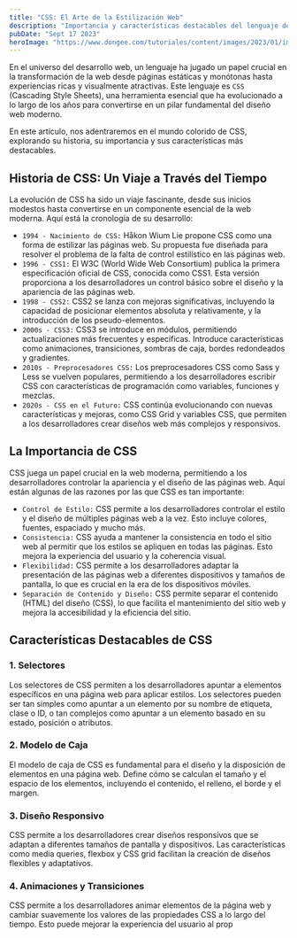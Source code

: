 ```yaml
---
title: "CSS: El Arte de la Estilización Web"
description: "Importancia y características destacables del lenguaje de hojas de estilo en cascada CSS"
pubDate: "Sept 17 2023"
heroImage: "https://www.dongee.com/tutoriales/content/images/2023/01/image-6.png"
---
```


En el universo del desarrollo web, un lenguaje ha jugado un papel crucial en la transformación de la web desde páginas estáticas y monótonas hasta experiencias ricas y visualmente atractivas. Este lenguaje es `CSS` (Cascading Style Sheets), una herramienta esencial que ha evolucionado a lo largo de los años para convertirse en un pilar fundamental del diseño web moderno.

En este artículo, nos adentraremos en el mundo colorido de CSS, explorando su historia, su importancia y sus características más destacables.

## Historia de CSS: Un Viaje a Través del Tiempo

La evolución de CSS ha sido un viaje fascinante, desde sus inicios modestos hasta convertirse en un componente esencial de la web moderna. Aquí está la cronología de su desarrollo:

- `1994 - Nacimiento de CSS:` Håkon Wium Lie propone CSS como una forma de estilizar las páginas web. Su propuesta fue diseñada para resolver el problema de la falta de control estilístico en las páginas web.
- `1996 - CSS1:` El W3C (World Wide Web Consortium) publica la primera especificación oficial de CSS, conocida como CSS1. Esta versión proporciona a los desarrolladores un control básico sobre el diseño y la apariencia de las páginas web.
- `1998 - CSS2:` CSS2 se lanza con mejoras significativas, incluyendo la capacidad de posicionar elementos absoluta y relativamente, y la introducción de los pseudo-elementos.
- `2000s - CSS3:` CSS3 se introduce en módulos, permitiendo actualizaciones más frecuentes y específicas. Introduce características como animaciones, transiciones, sombras de caja, bordes redondeados y gradientes.
- `2010s - Preprocesadores CSS:` Los preprocesadores CSS como Sass y Less se vuelven populares, permitiendo a los desarrolladores escribir CSS con características de programación como variables, funciones y mezclas.
- `2020s - CSS en el Futuro:` CSS continúa evolucionando con nuevas características y mejoras, como CSS Grid y variables CSS, que permiten a los desarrolladores crear diseños web más complejos y responsivos.

## La Importancia de CSS

CSS juega un papel crucial en la web moderna, permitiendo a los desarrolladores controlar la apariencia y el diseño de las páginas web. Aquí están algunas de las razones por las que CSS es tan importante:

- `Control de Estilo:` CSS permite a los desarrolladores controlar el estilo y el diseño de múltiples páginas web a la vez. Esto incluye colores, fuentes, espaciado y mucho más.
- `Consistencia:` CSS ayuda a mantener la consistencia en todo el sitio web al permitir que los estilos se apliquen en todas las páginas. Esto mejora la experiencia del usuario y la coherencia visual.
- `Flexibilidad:` CSS permite a los desarrolladores adaptar la presentación de las páginas web a diferentes dispositivos y tamaños de pantalla, lo que es crucial en la era de los dispositivos móviles.
- `Separación de Contenido y Diseño:` CSS permite separar el contenido (HTML) del diseño (CSS), lo que facilita el mantenimiento del sitio web y mejora la accesibilidad y la eficiencia del sitio.

## Características Destacables de CSS

### 1. Selectores

Los selectores de CSS permiten a los desarrolladores apuntar a elementos específicos en una página web para aplicar estilos. Los selectores pueden ser tan simples como apuntar a un elemento por su nombre de etiqueta, clase o ID, o tan complejos como apuntar a un elemento basado en su estado, posición o atributos.

### 2. Modelo de Caja

El modelo de caja de CSS es fundamental para el diseño y la disposición de elementos en una página web. Define cómo se calculan el tamaño y el espacio de los elementos, incluyendo el contenido, el relleno, el borde y el margen.

### 3. Diseño Responsivo

CSS permite a los desarrolladores crear diseños responsivos que se adaptan a diferentes tamaños de pantalla y dispositivos. Las características como media queries, flexbox y CSS grid facilitan la creación de diseños flexibles y adaptativos.

### 4. Animaciones y Transiciones

CSS permite a los desarrolladores animar elementos de la página web y cambiar suavemente los valores de las propiedades CSS a lo largo del tiempo. Esto puede mejorar la experiencia del usuario al prop
